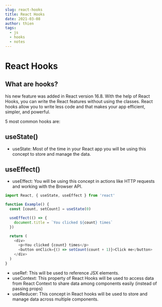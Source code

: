 ```yaml
---
slug: react-hooks
title: React Hooks
date: 2021-03-08
author: thien
tags:
  - js
  - hooks
  - notes
---
```


# React Hooks

## What are hooks?

his new feature was added in React version 16.8. With the help of React Hooks, you can write the React features without using the classes. React hooks allow you to write less code and that makes your app efficient, simpler, and powerful.

5 most common hooks are:

## useState()

- useState: Most of the time in your React app you will be using this concept to store and manage the data.

## useEffect()

- useEffect: You will be using this concept in actions like HTTP requests and working with the Browser API.

```js
import React, { useState, useEffect } from 'react'

function Example() {
  const [count, setCount] = useState(0)

  useEffect(() => {
    document.title = `You clicked ${count} times`
  })

  return (
    <div>
      <p>You clicked {count} times</p>
      <button onClick={() => setCount(count + 1)}>Click me</button>
    </div>
  )
}
```

- useRef: This will be used to reference JSX elements.
- useContext: This property of React Hooks will be used to access data from React Context to share data among components easily (instead of passing props)
- useReducer: This concept in React hooks will be used to store and manage data across multiple components.
